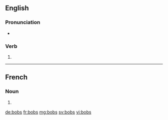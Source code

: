 {{also|Bobs}}
==English==

===Pronunciation===
* {{rhymes|ɒbz}}

===Verb===
{{head|en}}

# {{en-third-person singular of|bob}}

----

==French==

===Noun===
{{head|fr|plural}}

# {{plural of|bob|lang=fr}}

[[de:bobs]]
[[fr:bobs]]
[[mg:bobs]]
[[sv:bobs]]
[[vi:bobs]]